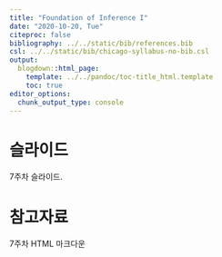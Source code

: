 ---
title: "Foundation of Inference I"
date: "2020-10-20, Tue"
citeproc: false
bibliography: ../../static/bib/references.bib
csl: ../../static/bib/chicago-syllabus-no-bib.csl
output:
  blogdown::html_page:
    template: ../../pandoc/toc-title_html.template
    toc: true
editor_options: 
  chunk_output_type: console
---


# 슬라이드

7주차 슬라이드.

# 참고자료

<i class="fa fa-external-link-square-alt" aria-hidden="true"></i> 7주차 HTML 마크다운

